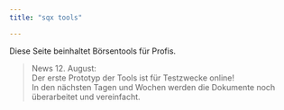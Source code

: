 ```yaml
---
title: "sqx tools"

---
```



Diese Seite beinhaltet Börsentools für Profis.

> News 12. August:  
> Der erste Prototyp der Tools ist für Testzwecke online!  
> In den nächsten Tagen und Wochen werden die Dokumente noch überarbeitet und vereinfacht.  
